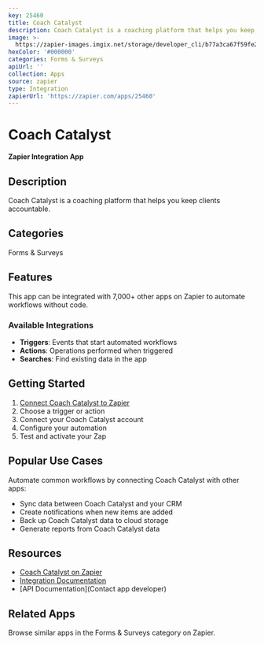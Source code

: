 ```yaml
---
key: 25460
title: Coach Catalyst
description: Coach Catalyst is a coaching platform that helps you keep clients accountable.
image: >-
  https://zapier-images.imgix.net/storage/developer_cli/b77a3ca67f59fe25da38b2bbb4f79c3e.png?auto=format%2Ccompress&ixlib=python-3.0.0&q=50
hexColor: '#000000'
categories: Forms & Surveys
apiUrl: ''
collection: Apps
source: zapier
type: Integration
zapierUrl: 'https://zapier.com/apps/25460'
---
```

# Coach Catalyst

**Zapier Integration App**

## Description

Coach Catalyst is a coaching platform that helps you keep clients accountable.

## Categories

Forms & Surveys

## Features

This app can be integrated with 7,000+ other apps on Zapier to automate workflows without code.

### Available Integrations

- **Triggers**: Events that start automated workflows
- **Actions**: Operations performed when triggered
- **Searches**: Find existing data in the app

## Getting Started

1. [Connect Coach Catalyst to Zapier](https://zapier.com/apps/25460)
2. Choose a trigger or action
3. Connect your Coach Catalyst account
4. Configure your automation
5. Test and activate your Zap

## Popular Use Cases

Automate common workflows by connecting Coach Catalyst with other apps:

- Sync data between Coach Catalyst and your CRM
- Create notifications when new items are added
- Back up Coach Catalyst data to cloud storage
- Generate reports from Coach Catalyst data

## Resources

- [Coach Catalyst on Zapier](https://zapier.com/apps/25460)
- [Integration Documentation](https://zapier.com/apps/25460/integrations)
- [API Documentation](Contact app developer)

## Related Apps

Browse similar apps in the Forms & Surveys category on Zapier.
